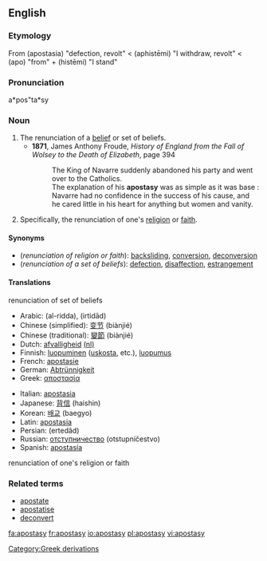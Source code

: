 ==English==

===Etymology===
From {{AGr.}} '''{{polytonic|[[ἀποστασία]]}}''' (apostasia) "defection, revolt" < '''{{polytonic|[[ἀφίστημι]]}}''' (aphistēmi) "I withdraw, revolt" < '''{{polytonic|[[ἀπό]]}}''' (apo) "from" + '''{{polytonic|[[ἵστημι]]}}''' (histēmi) "I stand"

===Pronunciation===
a*pos"ta*sy

===Noun===
{{en-noun|apostasi|es}}

# The renunciation of a [[belief]] or set of beliefs.
#*'''1871''', James Anthony Froude, ''History of England from the Fall of Wolsey to the Death of Elizabeth'', page 394
#*: The King of Navarre suddenly abandoned his party and went over to the Catholics.
#*: The explanation of his '''apostasy''' was as simple as it was base : Navarre had no confidence in the success of his cause, and he cared little in his heart for anything but women and vanity.
# Specifically, the renunciation of one's [[religion]] or [[faith]].

====Synonyms====
*(''renunciation of religion or faith''): [[backsliding]], [[conversion]], [[deconversion]]
*(''renunciation of a set of beliefs''): [[defection]], [[disaffection]], [[estrangement]]

====Translations====
;renunciation of set of beliefs
{{top}}
*Arabic: {{ARchar|[[الردة|الردّة]]}} (al-ridda), {{ARchar|[[ارتداد|اِرْتِداد]]}} (irtidād)
*Chinese (simplified): [[变节]] (biànjié)
*Chinese (traditional): [[變節]] (biànjié)
*Dutch: [[afvalligheid]] [[:nl:afvalligheid|(nl)]]
*Finnish: [[luopuminen]] ([[uskosta]], etc.), [[luopumus]]
*French: [[apostasie]]
*German: [[Abtrünnigkeit]]
*Greek: [[αποστασία]]
{{mid}}
*Italian: [[apostasia]]
*Japanese: [[背信]] (haishin)
*Korean: [[배교]] (baegyo)
*Latin: [[apostasia]]
*Persian: {{FAchar|[[ارتداد]]}} (ertedâd)
*Russian: [[отступничество]] (otstupníčestvo)
*Spanish: [[apostasía]]
{{bottom}}

;renunciation of one's religion or faith
{{top}}
{{mid}}
{{bottom}}

===Related terms===
*[[apostate]]
*[[apostatise]]
*[[deconvert]]
[[Category:Greek derivations]]

[[fa:apostasy]]
[[fr:apostasy]]
[[io:apostasy]]
[[pl:apostasy]]
[[vi:apostasy]]